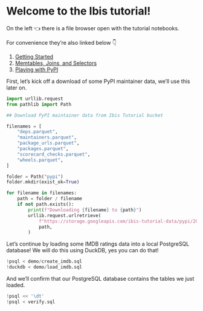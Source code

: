 # Welcome to the Ibis tutorial!

On the left 👈 there is a file browser open with the tutorial notebooks.

For convenience they're also linked below 👇

1. [Getting Started](./01%20-%20Getting%20Started.ipynb)
1. [Memtables, Joins, and Selectors](./02%20-%20Memtables,%20Joins,%20and%20Selectors.ipynb)
1. [Playing with PyPI](./03%20-%20Playing%20with%20PyPI.ipynb)


First, let's kick off a download of some PyPI maintainer data, we'll use this later on.

```python
import urllib.request
from pathlib import Path

## Download PyPI maintainer data from Ibis Tutorial bucket

filenames = [
    "deps.parquet",
    "maintainers.parquet",
    "package_urls.parquet",
    "packages.parquet",
    "scorecard_checks.parquet",
    "wheels.parquet",
]

folder = Path("pypi")
folder.mkdir(exist_ok=True)

for filename in filenames:
    path = folder / filename
    if not path.exists():
        print(f"Downloading {filename} to {path}")
        urllib.request.urlretrieve(
            f"https://storage.googleapis.com/ibis-tutorial-data/pypi/2024-04-24/{filename}",
            path,
        )
```

Let's continue by loading some IMDB ratings data into a local PostgreSQL database!
We will do this using DuckDB, yes you can do that!

```python
!psql < demo/create_imdb.sql
!duckdb < demo/load_imdb.sql
```

And we'll confirm that our PostgreSQL database contains the tables we just loaded.

```python
!psql << '\dt'
!psql < verify.sql
```
